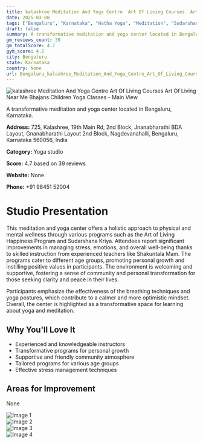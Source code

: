 ```yaml
---
title: kalashree Meditation And Yoga Centre  Art Of Living Courses  Art Of Living Near Me  Bhajans  Children  Yoga Classes
date: 2025-03-08
tags: ["Bengaluru", "Karnataka", "Hatha Yoga", "Meditation", "Sudarshana Kriya", "community atmosphere", "personal growth", "Bengaluru"]  
draft: false
summary: A transformative meditation and yoga center located in Bengaluru, Karnataka.
gm_reviews_count: 39
gm_totalScore: 4.7
gym_score: 4.2
city: Bengaluru
state: Karnataka
country: None
url: Bengaluru_kalashree_Meditation_And_Yoga_Centre_Art_Of_Living_Courses_Art_Of_Living_Near_Me_Bhajans_Children_Yoga_Classes
---
```


<div className="aspect-[16/9] relative my-8">
  <img 
    src="https://lh5.googleusercontent.com/p/AF1QipPk-ss4ZYJ7qL_aXeYgPSPch_bGh4-4Pk4L9ga2=w1920-h1080-k-no"
    alt="kalashree Meditation And Yoga Centre  Art Of Living Courses  Art Of Living Near Me  Bhajans  Children  Yoga Classes - Main View"
    className="object-cover absolute inset-0 w-full h-full rounded-lg"
  />
</div>

A transformative meditation and yoga center located in Bengaluru, Karnataka.

**Address:** 725, Kalashree, 19th Main Rd, 2nd Block, Jnanabharathi BDA Layout, Gnanabharathi Layout 2nd Block, Nagdevanahalli, Bengaluru, Karnataka 560056, India

**Category:** Yoga studio

**Score:** 4.7 based on 39 reviews

**Website:** None

**Phone:** +91 98451 52004

# Studio Presentation

This meditation and yoga center offers a holistic approach to physical and mental wellness through various programs such as the Art of Living Happiness Program and Sudarshana Kriya. Attendees report significant improvements in managing stress, emotions, and overall well-being thanks to skilled instruction from experienced teachers like Shakuntala Mam. The programs cater to different age groups, promoting personal growth and instilling positive values in participants. The environment is welcoming and supportive, fostering a sense of community and personal transformation for those seeking clarity and peace in their lives.

Participants emphasize the effectiveness of the breathing techniques and yoga postures, which contribute to a calmer and more optimistic mindset. Overall, the center is highlighted as a transformative space for learning about yoga and meditation.

## Why You'll Love It

- Experienced and knowledgeable instructors
- Transformative programs for personal growth
- Supportive and friendly community atmosphere
- Tailored programs for various age groups
- Effective stress management techniques

## Areas for Improvement

None

<div className="grid grid-cols-1 xl:grid-cols-2 gap-4 my-8">
<div className="aspect-[4/3] relative"><img src="https://lh3.googleusercontent.com/p/AF1QipPU-W-7gJNFiGOUlPFkCQQljJzBgao8guhwKPCk=w1920-h1080-k-no" alt="Image 1" className="object-cover absolute inset-0 w-full h-full rounded-lg" /></div>
<div className="aspect-[4/3] relative"><img src="https://lh3.googleusercontent.com/p/AF1QipNB4pBBSZ_IdYWmz18bzRo3i3FAvHWJy9qP_dyC=w1920-h1080-k-no" alt="Image 2" className="object-cover absolute inset-0 w-full h-full rounded-lg" /></div>
<div className="aspect-[4/3] relative"><img src="https://lh5.googleusercontent.com/p/AF1QipM6a2IKx9gDUMlddi2l0bWiWEGDyeYI3jNyfEhC=w1920-h1080-k-no" alt="Image 3" className="object-cover absolute inset-0 w-full h-full rounded-lg" /></div>
<div className="aspect-[4/3] relative"><img src="https://lh5.googleusercontent.com/p/AF1QipP9LytvJAjCOV9diDeDZWm2Xbqm-H5zPDoGSSYL=w1920-h1080-k-no" alt="Image 4" className="object-cover absolute inset-0 w-full h-full rounded-lg" /></div>
</div>